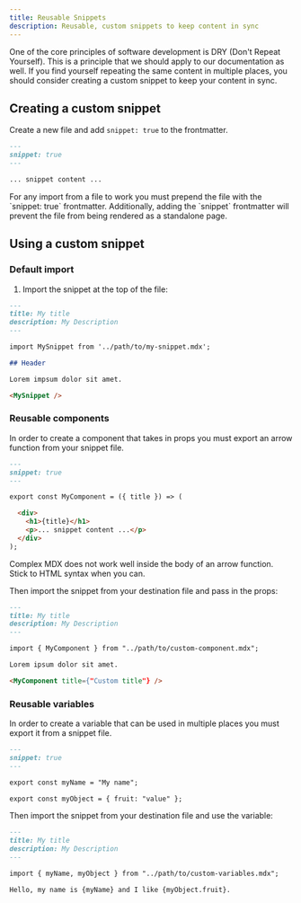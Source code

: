 ```yaml
---
title: Reusable Snippets
description: Reusable, custom snippets to keep content in sync
---
```


One of the core principles of software development is DRY (Don't Repeat
Yourself). This is a principle that we should apply to our documentation as
well. If you find yourself repeating the same content in multiple places, you
should consider creating a custom snippet to keep your content in sync.

## Creating a custom snippet

Create a new file and add `snippet: true` to the frontmatter.

```md my-snippet.mdx
---
snippet: true
---

... snippet content ...
```

<Note>
  For any import from a file to work you must prepend the file with the
  `snippet: true` frontmatter. Additionally, adding the `snippet` frontmatter
  will prevent the file from being rendered as a standalone page.
</Note>

## Using a custom snippet

### Default import

1. Import the snippet at the top of the file:

```md destination-file.mdx
---
title: My title
description: My Description
---

import MySnippet from '../path/to/my-snippet.mdx';

## Header

Lorem impsum dolor sit amet.

<MySnippet />
```

### Reusable components

In order to create a component that takes in props you must export an arrow
function from your snippet file.

```md custom-component.mdx
---
snippet: true
---

export const MyComponent = ({ title }) => (

  <div>
    <h1>{title}</h1>
    <p>... snippet content ...</p>
  </div>
);
```

<Warning>
  Complex MDX does not work well inside the body of an arrow function. Stick to
  HTML syntax when you can.
</Warning>

Then import the snippet from your destination file and pass in the props:

```md destination-file.mdx
---
title: My title
description: My Description
---

import { MyComponent } from "../path/to/custom-component.mdx";

Lorem ipsum dolor sit amet.

<MyComponent title={"Custom title"} />
```

### Reusable variables

In order to create a variable that can be used in multiple places you must
export it from a snippet file.

```md custom-variables.mdx
---
snippet: true
---

export const myName = "My name";

export const myObject = { fruit: "value" };
```

Then import the snippet from your destination file and use the variable:

```md destination-file.mdx
---
title: My title
description: My Description
---

import { myName, myObject } from "../path/to/custom-variables.mdx";

Hello, my name is {myName} and I like {myObject.fruit}.
```
